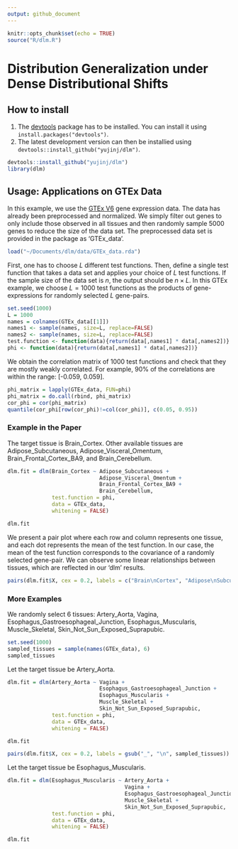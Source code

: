 ```yaml
---
output: github_document
---
```


```r
knitr::opts_chunk$set(echo = TRUE)
source("R/dlm.R")
```

# Distribution Generalization under Dense Distributional Shifts

## How to install

1. The [devtools](https://github.com/hadley/devtools) package has to be installed. You can install it using  `install.packages("devtools")`.
2. The latest development version can then be installied using `devtools::install_github("yujinj/dlm")`.

```r
devtools::install_github("yujinj/dlm")
library(dlm)
```

## Usage: Applications on GTEx Data

In this example, we use the [GTEx V6](https://www.gtexportal.org/home/downloads/adult-gtex/qtl) gene expression data. The data has already been preprocessed and normalized. We simply filter out genes to only include those observed in all tissues and then randomly sample 5000 genes to reduce the size of the data set. The preprocessed data set is provided in the package as 'GTEx_data'.

```r
load("~/Documents/dlm/data/GTEx_data.rda")
```

First, one has to choose $L$ different test functions. Then, define a single test function that takes a data set and applies your choice of $L$ test functions. If the sample size of the data set is $n$, the output should be $n \times L$. In this GTEx example, we choose $L = 1000$ test functions as the products of gene-expressions for randomly selected $L$ gene-pairs.

```r
set.seed(1000)
L = 1000
names = colnames(GTEx_data[[1]])
names1 <- sample(names, size=L, replace=FALSE)
names2 <- sample(names, size=L, replace=FALSE)
test.function <- function(data){return(data[,names1] * data[,names2])}
phi <- function(data){return(data[,names1] * data[,names2])}
```

We obtain the correlation matrix of 1000 test functions and check that they are mostly weakly correlated. For example, 90% of the correlations are within the range: [-0.059,  0.059].

```r
phi_matrix = lapply(GTEx_data, FUN=phi)
phi_matrix = do.call(rbind, phi_matrix)
cor_phi = cor(phi_matrix)
quantile(cor_phi[row(cor_phi)!=col(cor_phi)], c(0.05, 0.95))
```

### Example in the Paper

The target tissue is Brain_Cortex. Other available tissues are Adipose_Subcutaneous, Adipose_Visceral_Omentum, Brain_Frontal_Cortex_BA9, and Brain_Cerebellum.

```r
dlm.fit = dlm(Brain_Cortex ~ Adipose_Subcutaneous + 
                             Adipose_Visceral_Omentum +
                             Brain_Frontal_Cortex_BA9 +
                             Brain_Cerebellum,
              test.function = phi, 
              data = GTEx_data, 
              whitening = FALSE)
```

```r
dlm.fit
```

We present a pair plot where each row and column represents one tissue, and each dot represents the mean of the test function. In our case, the mean of the test function corresponds to the covariance of a randomly selected gene-pair. We can observe some linear relationships between tissues, which are reflected in our 'dlm' results.

```R
pairs(dlm.fit$X, cex = 0.2, labels = c("Brain\nCortex", "Adipose\nSubcutaneous", "Adipose\nVisceral\nOmentum", "Brain\nFrontal\nCortex", "Brain\nCerebellum"))
```

### More Examples

We randomly select 6 tissues: Artery_Aorta, Vagina, Esophagus_Gastroesophageal_Junction, Esophagus_Muscularis, Muscle_Skeletal, Skin_Not_Sun_Exposed_Suprapubic. 

```r
set.seed(1000)
sampled_tissues = sample(names(GTEx_data), 6)
sampled_tissues
```

Let the target tissue be Artery_Aorta.

```r
dlm.fit = dlm(Artery_Aorta ~ Vagina + 
                             Esophagus_Gastroesophageal_Junction + 
                             Esophagus_Muscularis + 
                             Muscle_Skeletal +
                             Skin_Not_Sun_Exposed_Suprapubic,
              test.function = phi, 
              data = GTEx_data, 
              whitening = FALSE)
```

```r
dlm.fit
```

```R
pairs(dlm.fit$X, cex = 0.2, labels = gsub("_", "\n", sampled_tissues))
```

Let the target tissue be Esophagus_Muscularis.

```r
dlm.fit = dlm(Esophagus_Muscularis ~ Artery_Aorta +
                                     Vagina + 
                                     Esophagus_Gastroesophageal_Junction + 
                                     Muscle_Skeletal +
                                     Skin_Not_Sun_Exposed_Suprapubic,
              test.function = phi, 
              data = GTEx_data, 
              whitening = FALSE)
```

```r
dlm.fit
```